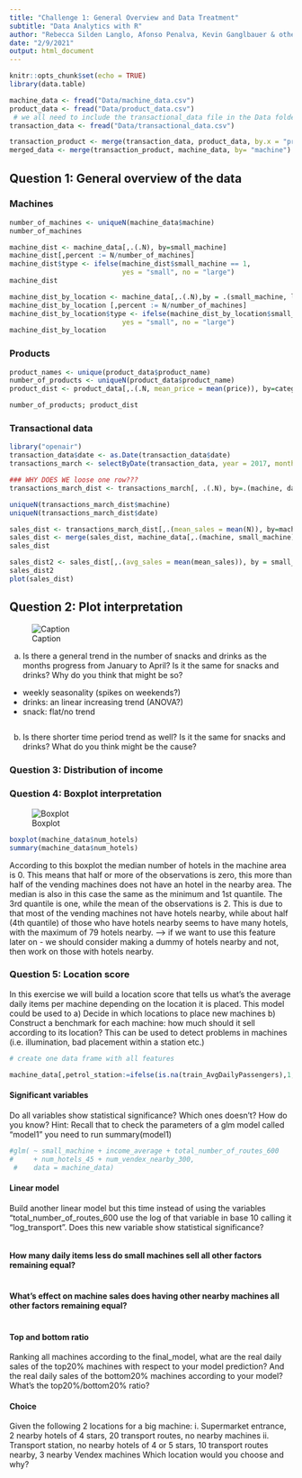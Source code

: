 ```yaml
---
title: "Challenge 1: General Overview and Data Treatment"
subtitle: "Data Analytics with R"
author: "Rebecca Silden Langlo, Afonso Penalva, Kevin Ganglbauer & others" 
date: "2/9/2021"
output: html_document
---
```


```r
knitr::opts_chunk$set(echo = TRUE)
library(data.table)
```


```r
machine_data <- fread("Data/machine_data.csv")
product_data <- fread("Data/product_data.csv")
 # we all need to include the transactional_data file in the Data folder, but we can't push it to the git repository
transaction_data <- fread("Data/transactional_data.csv")
```

```r
transaction_product <- merge(transaction_data, product_data, by.x = "product_name", by.y ="product_name")
merged_data <- merge(transaction_product, machine_data, by= "machine")
```


## Question 1: General overview of the data
### Machines
```r
number_of_machines <- uniqueN(machine_data$machine)
number_of_machines
```

```r
machine_dist <- machine_data[,.(.N), by=small_machine]
machine_dist[,percent := N/number_of_machines]
machine_dist$type <- ifelse(machine_dist$small_machine == 1, 
                            yes = "small", no = "large")
machine_dist
```

```r
machine_dist_by_location <- machine_data[,.(.N),by = .(small_machine, location_type)]
machine_dist_by_location [,percent := N/number_of_machines]
machine_dist_by_location$type <- ifelse(machine_dist_by_location$small_machine == 1,
                            yes = "small", no = "large")
machine_dist_by_location
```

### Products 
```r
product_names <- unique(product_data$product_name)
number_of_products <- uniqueN(product_data$product_name)
product_dist <- product_data[,.(.N, mean_price = mean(price)), by=category]

number_of_products; product_dist
```


### Transactional data
```r
library("openair")
transaction_data$date <- as.Date(transaction_data$date)
transactions_march <- selectByDate(transaction_data, year = 2017, month = 3)
```


```r
### WHY DOES WE loose one row???
transactions_march_dist <- transactions_march[, .(.N), by=.(machine, date)]

uniqueN(transactions_march_dist$machine)
uniqueN(transactions_march_dist$date)

sales_dist <- transactions_march_dist[,.(mean_sales = mean(N)), by=machine]
sales_dist <- merge(sales_dist, machine_data[,.(machine, small_machine)], by.x = "machine", by.y= "machine")
sales_dist

sales_dist2 <- sales_dist[,.(avg_sales = mean(mean_sales)), by = small_machine]
sales_dist2
plot(sales_dist)
```


## Question 2: Plot interpretation 
![Caption](Q2.JPG)

a. Is there a general trend in the number of snacks and drinks as the months progress from January to April? Is it the same for snacks and drinks? Why do you think that
might be so?

* weekly seasonality (spikes on weekends?)
* drinks: an linear increasing trend (ANOVA?)
* snack: flat/no trend


```r

```


b. Is there shorter time period trend as well? Is it the same for snacks and drinks? What do you think might be the cause?


### Question 3: Distribution of income 



### Question 4: Boxplot interpretation 
![Boxplot](Q4.JPG)
```r
boxplot(machine_data$num_hotels)
summary(machine_data$num_hotels)
```

According to this boxplot the median number of hotels in the machine area is 0. This means that half or more of the observations is zero, this more than half of the vending machines does not have an hotel in the nearby area. The median is also in this case the same as the minimum and 1st quantile. 
The 3rd quantile is one, while the mean of the observations is 2. This is due to that most of the vending machines not have hotels nearby, while about half (4th quantile) of those who have hotels nearby seems to have many hotels, with the maximum of 79 hotels nearby.
--> if we want to use this feature later on - we should consider making a dummy of hotels nearby and not, then work on those with hotels nearby.

### Question 5: Location score
In this exercise we will build a location score that tells us what’s the average daily items per machine depending on the location it is placed. This model could be used to 
a) Decide in which locations to place new machines 
b) Construct a benchmark for each machine: how much should it sell according to its location? This can be used to detect problems in machines (i.e. illumination, bad placement within a station etc.)

```r
# create one data frame with all features

machine_data[,petrol_station:=ifelse(is.na(train_AvgDailyPassengers),1,0)]


```


#### Significant variables
Do all variables show statistical significance? Which ones doesn’t? How do you know?
Hint: Recall that to check the parameters of a glm model called “model1” you need to run summary(model1)

```r
#glm( ~ small_machine + income_average + total_number_of_routes_600
#     + num_hotels_45 + num_vendex_nearby_300, 
 #    data = machine_data)
```


#### Linear model 
Build another linear model but this time instead of using the variables
“total_number_of_routes_600 use the log of that variable in base 10 calling it
“log_transport”. Does this new variable show statistical significance?
```r

```


#### How many daily items less do small machines sell all other factors remaining equal?
```r

```

#### What’s effect on machine sales does having other nearby machines all other factors remaining equal?
```r

```

#### Top and bottom ratio
Ranking all machines according to the final_model, what are the real daily sales of the top20% machines with respect to your model prediction? And the real daily sales of the bottom20% machines according to your model? What’s the
top20%/bottom20% ratio?



#### Choice
Given the following 2 locations for a big machine:
i. Supermarket entrance, 2 nearby hotels of 4 stars, 20 transport routes, no
nearby machines
ii. Transport station, no nearby hotels of 4 or 5 stars, 10 transport routes
nearby, 3 nearby Vendex machines
Which location would you choose and why?

